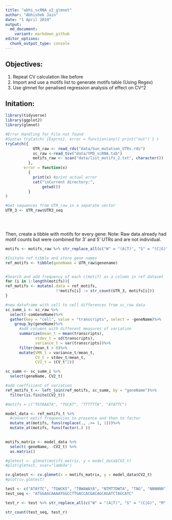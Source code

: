 ```yaml
---
title: "abhi_scRNA_v2_glmnet"
author: "Abhishek Jain"
date: "1 April 2019"
output: 
  md_document:
    variant: markdown_github
editor_options:
  chunk_output_type: console
---
```



## Objectives: 

  1. Repeat CV calculation like before
  2. Import and use a motifs list to generate motifs table (Using Regex)
  3. Use glmnet for penalised regression analysis of effect on CV^2
  
## Initation:

```R
library(tidyverse)
library(ggplot2)
library(glmnet)
```




```R
#Error Handling for File not found
#Syntax tryCatch( {Exprns}, error = function(any){ print("out") } )
tryCatch({
            UTR_raw <- read_rds("data/Sun_mutation_UTRs.rds")
            sc_raw <-read_tsv("data/YPD_scRNA.tab")
            motifs_raw <- scan("data/list_motifs_2.txt", character())
          },
        error = function(x) 
          { 
            print(x) #print actual error
            cat("\nCurrent directory:",
                getwd())  
          }
)

#Get sequences from UTR_raw in a separate vector
UTR_3 <- UTR_raw$UTR3_seq


  
```

Then, create a tibble with motifs for every gene:
Note: Raw data already had motif counts but were combined for 3' and 5' UTRs and are not individual.

```R

motifs <- motifs_raw %>% str_replace_all(c("W" = "(A|T)", "S" = "(C|G)", "M" = "(A|C)", "K" = "(G|T)", "R" = "(A|G)", "Y" = "(C|T)", "B" = "(C|G|T)", "D" = "(A|G|T)", "H" = "(A|C|T)", "V" = "(A|C|G)", "N" = "(A|C|G|T)"))

#Initate ref tibble and store gene names
ref_motifs <- tibble(geneName = UTR_raw$genename)


#Search and add frequency of each c(motif) as a column in ref dataset
for (i in 1:length(motifs)){
ref_motifs <- mutate(.data = ref_motifs, 
                      !!motifs[i] := str_count(UTR_3, motifs[i]))
}


```



```R

#new dataframe with cell to cell differences from sc_raw data
sc_summ_i <- sc_raw %>%
  select(-comGeneName)%>%
  gather(key = "cell", value = "transcripts", select = -geneName)%>%
    group_by(geneName)%>%
      #add columns with different measures of variation
      summarize(mean_t = mean(transcripts), 
             stdev_t = sd(transcripts),
             variance_t = var(transcripts))%>%
      filter(mean_t > 0)%>%
      mutate(VMR_t = variance_t/mean_t,
             CV_t = stdev_t/mean_t,
             CV2_t = (CV_t^2))

sc_summ <- sc_summ_i %>%
  select(geneName, CV2_t)
```

```R
#add coefficient of variation
ref_motifs_t <- left_join(ref_motifs, sc_summ, by = "geneName")%>%
  filter(is.finite(CV2_t))

```

```R
#motifs = c("TGTAAATA", "TGCAT", "TTTTTTA", "ATATTC")

model_data <- ref_motifs_t %>%
  #convert motif frequencies to presence and then to factor
  mutate_at(motifs, funs(replace(., .>= 1, 1)))%>%
  mutate_at(motifs, funs(factor(.) ))
        

```

```R

motifs_matrix <- model_data %>%
  select(-geneName, -CV2_t) %>%
  as.matrix()

#glmtest <- glmnet(motifs_matrix, y = model_data$CV2_t)
#plot(glmtest, xvar="lambda")

cv.glmtest <- cv.glmnet(x = motifs_matrix, y = model_data$CV2_t)
#plot(cv.glmtest)

```


```R
test <- c("ATAYTC", "TGWCKS", "TBWAWAYA", "NTMTTDWTA", "TNG", "NNNNNN")
test_seq <- "ATGGAGCAAAATGGCCTTGACCACGACAGCAGATCTAGCATC"

test_r <- test %>% str_replace_all(c("W" = "(A|T)", "S" = "(C|G)", "M" = "(A|C)", "K" = "(G|T)", "R" = "(A|G)", "Y" = "(C|T)", "B" = "(C|G|T)", "D" = "(A|G|T)", "H" = "(A|C|T)", "V" = "(A|C|G)", "N" = "(A|C|G|T)"))

str_count(test_seq, test_r)

```
